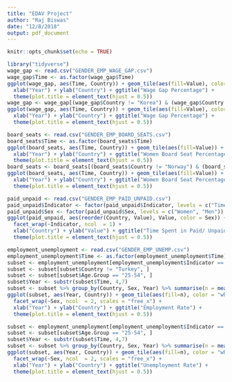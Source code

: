 ```yaml
---
title: "EDAV Project"
author: "Raj Biswas"
date: "12/8/2018"
output: pdf_document
---
```


```r
knitr::opts_chunk$set(echo = TRUE)
```

```r
library("tidyverse")
wage_gap <- read.csv("GENDER_EMP_WAGE_GAP.csv")
wage_gap$Time <- as.factor(wage_gap$Time)
ggplot(wage_gap, aes(Time, Country)) + geom_tile(aes(fill=Value), color = "white") + scale_fill_viridis_c(direction = 1) +
  xlab("Year") + ylab("Country") + ggtitle("Wage Gap Percentage") +
  theme(plot.title = element_text(hjust = 0.5))
wage_gap <- wage_gap[(wage_gap$Country != "Korea") & (wage_gap$Country != "Japan") & (wage_gap$Country != "OECD - Average"),]
ggplot(wage_gap, aes(Time, Country)) + geom_tile(aes(fill=Value), color = "white") + scale_fill_viridis_c(direction = 1) +
  xlab("Year") + ylab("Country") + ggtitle("Wage Gap Percentage") +
  theme(plot.title = element_text(hjust = 0.5))
```

```r
board_seats <- read.csv("GENDER_EMP_BOARD_SEATS.csv")
board_seats$Time <- as.factor(board_seats$Time)
ggplot(board_seats, aes(Time, Country)) + geom_tile(aes(fill=Value)) + scale_fill_viridis_c(direction = 1) +
  xlab("Year") + ylab("Country") + ggtitle("Women Board Seat Percentage") +
  theme(plot.title = element_text(hjust = 0.5))
board_seats <- board_seats[(board_seats$Country != "Norway") & (board_seats$Country != "Iceland") & (board_seats$Country != "OECD - Average"),]
ggplot(board_seats, aes(Time, Country)) + geom_tile(aes(fill=Value)) + scale_fill_viridis_c(direction = 1) +
  xlab("Year") + ylab("Country") + ggtitle("Women Board Seat Percentage") +
  theme(plot.title = element_text(hjust = 0.5))
```

```r
paid_unpaid <- read.csv("GENDER_EMP_PAID_UNPAID.csv")
paid_unpaid$Indicator <- factor(paid_unpaid$Indicator, levels = c("Time spent in total work, by sex", "Time spent in paid work, by sex", "Time spent in unpaid work, by sex"))
paid_unpaid$Sex <- factor(paid_unpaid$Sex, levels = c("Women", "Men"))
ggplot(paid_unpaid, aes(reorder(Country, Value), Value, color = Sex)) + geom_point() + coord_flip() +
  facet_wrap(~Indicator, ncol  = 1) +
  xlab("Country") + ylab("Value") + ggtitle("Time Spent in Paid/ Unpaid work (mins)") +
  theme(plot.title = element_text(hjust = 0.5))
```

```r
employment_unemployment <- read.csv("GENDER_EMP_UNEMP.csv")
employment_unemployment$Time <- as.factor(employment_unemployment$Time)
subset <- employment_unemployment[employment_unemployment$Indicator == "Employment rate, by sex and age group, quarterly data", ]
subset <- subset[subset$Country != "Turkey", ]
subset <- subset[subset$Age.Group == "25-54", ]
subset$Year <- substr(subset$Time, 4,7)
subset <- subset %>% group_by(Country, Sex, Year) %>% summarise(n = mean(Value))
ggplot(subset, aes(Year, Country)) + geom_tile(aes(fill=n), color = "white") + scale_fill_viridis_c(direction = 1) +
  facet_wrap(~Sex, ncol  = 2, scales = "free_x") +
  xlab("Year") + ylab("Country") + ggtitle("Employment Rate") +
  theme(plot.title = element_text(hjust = 0.5))

subset <- employment_unemployment[employment_unemployment$Indicator == "Unemployment rate, by sex and age group, quarterly data", ]
subset <- subset[subset$Age.Group == "25-54", ]
subset$Year <- substr(subset$Time, 4,7)
subset <- subset %>% group_by(Country, Sex, Year) %>% summarise(n = mean(Value))
ggplot(subset, aes(Year, Country)) + geom_tile(aes(fill=n), color = "white") + scale_fill_viridis_c(direction = 1) +
  facet_wrap(~Sex, ncol  = 2, scales = "free_x") +
  xlab("Year") + ylab("Country") + ggtitle("Unemployment Rate") +
  theme(plot.title = element_text(hjust = 0.5))
```
